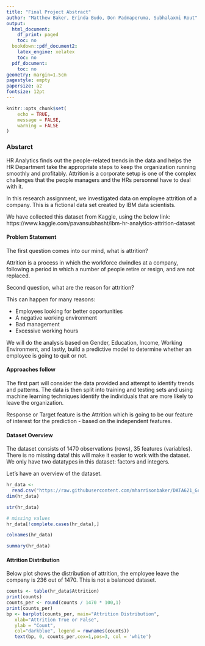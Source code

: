 ```yaml
---
title: "Final Project Abstract"
author: "Matthew Baker, Erinda Budo, Don Padmaperuma, Subhalaxmi Rout"
output:
  html_document:
    df_print: paged
    toc: no
  bookdown::pdf_document2:
    latex_engine: xelatex
    toc: no
  pdf_document:
    toc: no
geometry: margin=1.5cm
pagestyle: empty
papersize: a2
fontsize: 12pt
---
```


```r
knitr::opts_chunk$set(
	echo = TRUE,
	message = FALSE,
	warning = FALSE
)
```

### Abstarct 

HR Analytics finds out the people-related trends in the data and helps the HR Department take the appropriate steps to keep the organization running smoothly and profitably. Attrition is a corporate setup is one of the complex challenges that the people managers and the HRs personnel have to deal with it.

In this research assignment, we investigated data on employee attrition of a company. This is a fictional data set created by IBM data scientists. 

We have collected this dataset from Kaggle, using the below link:
https://www.kaggle.com/pavansubhasht/ibm-hr-analytics-attrition-dataset

#### Problem Statement

The first question comes into our mind, what is attrition?

Attrition is a process in which the workforce dwindles at a company, following a period in which a number of people retire or resign, and are not replaced.

Second question, what are the reason for attrition?

This can happen for many reasons:

* Employees looking for better opportunities
* A negative working environment
* Bad management
* Excessive working hours

We will do the analysis based on Gender, Education, Income, Working Environment, and lastly, build a predictive model to determine whether an employee is going to quit or not.

#### Approaches follow

The first part will consider the data provided and attempt to identify trends and patterns. The data is then split into training and testing sets and using machine learning techniques identify the individuals that are more likely to leave the organization.

Response or Target feature is the Attrition which is going to be our feature of interest for the prediction - based on the independent features. 

#### Dataset Overview

The dataset consists of 1470 observations (rows), 35 features (variables). There is no missing data! this will make it easier to work with the dataset. We only have two datatypes in this dataset: factors and integers.

Let's have an overview of the dataset. 

```r
hr_data <- 
  read.csv("https://raw.githubusercontent.com/mharrisonbaker/DATA621_GroupWork2/main/Final%20Project/WA_Fn-UseC_-HR-Employee-Attrition.csv")
dim(hr_data)
```

```r
str(hr_data)
```
```r
# missing values
hr_data[!complete.cases(hr_data),]
```
```r
colnames(hr_data)
```

```r
summary(hr_data)
```

#### Attrition Distribution

Below plot shows the distribution of attrition, the employee leave the company is 236 out of 1470. This is not a balanced dataset. 

```r
counts <- table(hr_data$Attrition)
print(counts)
counts_per <- round(counts / 1470 * 100,1)
print(counts_per)
bp <- barplot(counts_per, main="Attrition Distribution",
   xlab="Attrition True or False",
   ylab = "Count",
   col="darkblue", legend = rownames(counts))
   text(bp, 0, counts_per,cex=1,pos=3, col = 'white') 

```


